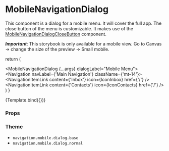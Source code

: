 
<Meta
  title="Components/Navigation/MobileNavigationDialog"
  component={MobileNavigationDialog}
/>

# MobileNavigationDialog

This component is a dialog for a mobile menu. It will cover the full app.
The close button of the menu is customizable. It makes use of the [MobileNavigationDialogCloseButton](/docs/components-navigation-MobileNavigationDialogCloseButton--default-story) component.

_**Important**_: This storybook is only available for a mobile view. Go to Canvas -> change the size of the preview -> Small mobile.

  return (
    <MenuProvider>
      <div>
        <HeaderMain title="Home" />
        <MobileNavigationDialog {...args} dialogLabel="Mobile Menu">
          <Navigation navLabel={'Main Navigation'} className={'mt-14'}>
            <NavigationItemLink content={'Inbox'} icon={IconInbox} href={'/'} />
            <NavigationItemLink
              content={'Contacts'}
              icon={IconContacts}
              href={'/'}
            />
          </Navigation>
        </MobileNavigationDialog>
      </div>
    </MenuProvider>
  )
}

<Canvas>
  <Story name="Default">{Template.bind({})}</Story>
</Canvas>

### Props

<ArgsTable story="Default" />

### Theme

- `navigation.mobile.dialog.base`
- `navigation.mobile.dialog.normal`
